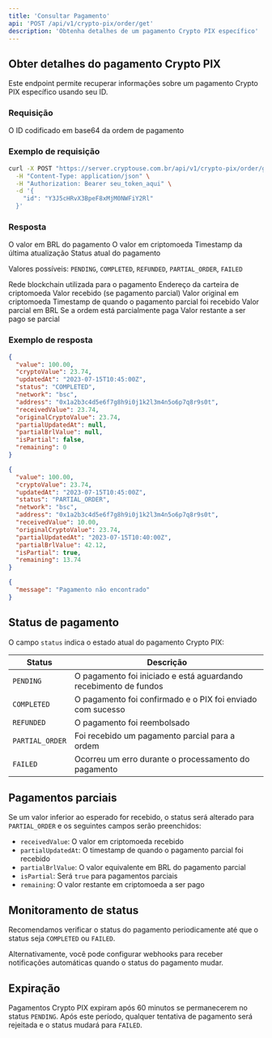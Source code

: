 ```yaml
---
title: 'Consultar Pagamento'
api: 'POST /api/v1/crypto-pix/order/get'
description: 'Obtenha detalhes de um pagamento Crypto PIX específico'
---
```


## Obter detalhes do pagamento Crypto PIX

Este endpoint permite recuperar informações sobre um pagamento Crypto PIX específico usando seu ID.

### Requisição

<ParamField body="id" type="string" required>
  O ID codificado em base64 da ordem de pagamento
</ParamField>

### Exemplo de requisição

```bash
curl -X POST "https://server.cryptouse.com.br/api/v1/crypto-pix/order/get" \
  -H "Content-Type: application/json" \
  -H "Authorization: Bearer seu_token_aqui" \
  -d '{
    "id": "Y3J5cHRvX3BpeF8xMjM0NWFiY2Rl"
  }'
```

### Resposta

<ResponseField name="value" type="number">
  O valor em BRL do pagamento
</ResponseField>

<ResponseField name="cryptoValue" type="number">
  O valor em criptomoeda
</ResponseField>

<ResponseField name="updatedAt" type="string" format="date-time">
  Timestamp da última atualização
</ResponseField>

<ResponseField name="status" type="string">
  Status atual do pagamento
  
  Valores possíveis: `PENDING`, `COMPLETED`, `REFUNDED`, `PARTIAL_ORDER`, `FAILED`
</ResponseField>

<ResponseField name="network" type="string">
  Rede blockchain utilizada para o pagamento
</ResponseField>

<ResponseField name="address" type="string">
  Endereço da carteira de criptomoeda
</ResponseField>

<ResponseField name="receivedValue" type="number">
  Valor recebido (se pagamento parcial)
</ResponseField>

<ResponseField name="originalCryptoValue" type="number">
  Valor original em criptomoeda
</ResponseField>

<ResponseField name="partialUpdatedAt" type="string" format="date-time">
  Timestamp de quando o pagamento parcial foi recebido
</ResponseField>

<ResponseField name="partialBrlValue" type="number">
  Valor parcial em BRL
</ResponseField>

<ResponseField name="isPartial" type="boolean">
  Se a ordem está parcialmente paga
</ResponseField>

<ResponseField name="remaining" type="number">
  Valor restante a ser pago se parcial
</ResponseField>

### Exemplo de resposta

<CodeGroup>

```json Sucesso (200)
{
  "value": 100.00,
  "cryptoValue": 23.74,
  "updatedAt": "2023-07-15T10:45:00Z",
  "status": "COMPLETED",
  "network": "bsc",
  "address": "0x1a2b3c4d5e6f7g8h9i0j1k2l3m4n5o6p7q8r9s0t",
  "receivedValue": 23.74,
  "originalCryptoValue": 23.74,
  "partialUpdatedAt": null,
  "partialBrlValue": null,
  "isPartial": false,
  "remaining": 0
}
```

```json Pagamento parcial
{
  "value": 100.00,
  "cryptoValue": 23.74,
  "updatedAt": "2023-07-15T10:45:00Z",
  "status": "PARTIAL_ORDER",
  "network": "bsc",
  "address": "0x1a2b3c4d5e6f7g8h9i0j1k2l3m4n5o6p7q8r9s0t",
  "receivedValue": 10.00,
  "originalCryptoValue": 23.74,
  "partialUpdatedAt": "2023-07-15T10:40:00Z",
  "partialBrlValue": 42.12,
  "isPartial": true,
  "remaining": 13.74
}
```

```json Pagamento não encontrado (404)
{
  "message": "Pagamento não encontrado"
}
```

</CodeGroup>

## Status de pagamento

O campo `status` indica o estado atual do pagamento Crypto PIX:

| Status | Descrição |
|--------|-----------|
| `PENDING` | O pagamento foi iniciado e está aguardando recebimento de fundos |
| `COMPLETED` | O pagamento foi confirmado e o PIX foi enviado com sucesso |
| `REFUNDED` | O pagamento foi reembolsado |
| `PARTIAL_ORDER` | Foi recebido um pagamento parcial para a ordem |
| `FAILED` | Ocorreu um erro durante o processamento do pagamento |

## Pagamentos parciais

Se um valor inferior ao esperado for recebido, o status será alterado para `PARTIAL_ORDER` e os seguintes campos serão preenchidos:

- `receivedValue`: O valor em criptomoeda recebido
- `partialUpdatedAt`: O timestamp de quando o pagamento parcial foi recebido
- `partialBrlValue`: O valor equivalente em BRL do pagamento parcial
- `isPartial`: Será `true` para pagamentos parciais
- `remaining`: O valor restante em criptomoeda a ser pago

## Monitoramento de status

Recomendamos verificar o status do pagamento periodicamente até que o status seja `COMPLETED` ou `FAILED`. 

Alternativamente, você pode configurar webhooks para receber notificações automáticas quando o status do pagamento mudar.

## Expiração

Pagamentos Crypto PIX expiram após 60 minutos se permanecerem no status `PENDING`. Após este período, qualquer tentativa de pagamento será rejeitada e o status mudará para `FAILED`. 